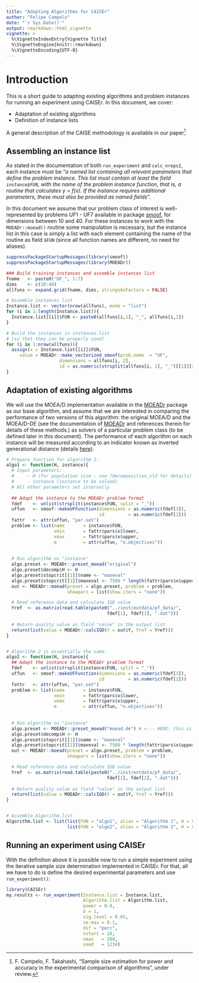 ```yaml
---
title: "Adapting Algorithms for CAISEr"
author: "Felipe Campelo"
date: "`r Sys.Date()`"
output: rmarkdown::html_vignette
vignette: >
  %\VignetteIndexEntry{Vignette Title}
  %\VignetteEngine{knitr::rmarkdown}
  %\VignetteEncoding{UTF-8}
---
```


# Introduction
This is a short guide to adapting existing algorithms and problem instances for 
running an experiment using CAISEr. In this document, we cover:

- Adaptation of existing algorithms
- Definition of instance lists

A general description of the CAISE methodology is available in our paper^[F. 
Campelo, F. Takahashi, "Sample size estimation for power and accuracy in the 
experimental comparison of  algorithms", under review.]

## Assembling an instance list
As stated in the documentation of both `run_experiment` and `calc_nreps2`, each 
instance must be "_a named list containing all relevant parameters that 
define the problem instance. This list must contain at least the field
`instance$FUN`, with the name of the problem instance function, that is, a
routine that calculates y = f(x). If the instance requires additional
parameters, these must also be provided as named fields_". 

In this document we assume that our problem class of interest is 
well-represented by problems UF1 - UF7 available in package 
[smoof](https://CRAN.R-project.org/package=smoof), for dimensions between 10 
and 40. For these instances to work with the `MOEADr::moead()` routine some 
manipulation is necessary, but the instance list in this case is simply a list 
with each element containing the name of the routine as field `$FUN` (since 
all function names are different, no need for aliases).

```r
suppressPackageStartupMessages(library(smoof))
suppressPackageStartupMessages(library(MOEADr))

### Build training instances and assemble instances list
fname   <- paste0("UF_", 1:7)
dims    <- c(10:40)
allfuns <- expand.grid(fname, dims, stringsAsFactors = FALSE)

# Assemble instances list
Instance.list <- vector(nrow(allfuns), mode = "list")
for (i in 1:length(Instance.list)){
  Instance.list[[i]]$FUN <- paste0(allfuns[i,1], "_", allfuns[i,2])
}

# Build the instances in instances.list 
# (so that they can be properly used)
for (i in 1:nrow(allfuns)){
  assign(x = Instance.list[[i]]$FUN,
     value = MOEADr::make_vectorized_smoof(prob.name  = "UF",
                    dimensions = allfuns[i, 2],
                    id = as.numeric(strsplit(allfuns[i, 1], "_")[[1]][2])))
}
```

## Adaptation of existing algorithms
We will use the MOEA/D implementation available in the [MOEADr](https://CRAN.R-project.org/package=MOEADr) package as our base 
algorithm, and assume that we are interested in comparing the performance of 
two versions of this algorithm: the original MOEA/D and the MOEA/D-DE (see the 
documentation of [MOEADr](https://CRAN.R-project.org/package=MOEADr) and 
references therein for details of these methods.) as solvers of a particular 
problem class (to be defined later in this document). The performance of each 
algorithm on each instance will be measured according to an indicator known as 
inverted generational distance (details 
[here](http://ieeexplore.ieee.org/document/1197687/)).

```r
# Prepare function for algorithm 1:
algo1 <- function(H, instance){
  # Input parameters: 
  #     - H (for population size - see ?decomposition_sld for details)
  #     - instance (instance to be solved)
  # All other parameters set internally
  
  ## Adapt the instance to the MOEADr problem format
  fdef    <- unlist(strsplit(instance$FUN, split = "_"))
  uffun   <- smoof::makeUFFunction(dimensions = as.numeric(fdef[3]),
                                   id         = as.numeric(fdef[2]))
  fattr   <- attr(uffun, "par.set")
  problem <- list(name       = instance$FUN,
                  xmin       = fattr$pars$x$lower,
                  xmax       = fattr$pars$x$upper,
                  m          = attr(uffun, "n.objectives"))
  
  
  # Run algorithm on "instance"
  algo.preset <- MOEADr::preset_moead("original")
  algo.preset$decomp$H <- H
  algo.preset$stopcrit[[1]]$name <- "maxeval"
  algo.preset$stopcrit[[1]]$maxeval <- 7500 * length(fattr$pars$x$upper)
  out <- MOEADr::moead(preset = algo.preset, problem = problem, 
                       showpars = list(show.iters = "none"))

  # Read reference data and calculate IGD value
  Yref  <- as.matrix(read.table(paste0("../inst/extdata/pf_data/",
                                      fdef[1], fdef[2], ".dat")))
  
  # Return quality value as field "value" in the output list
  return(list(value = MOEADr::calcIGD(Y = out$Y, Yref = Yref)))
}


# Algorithm 2 is essentially the same. 
algo2 <- function(H, instance){
  ## Adapt the instance to the MOEADr problem format
  fdef    <- unlist(strsplit(instance$FUN, split = "_"))
  uffun   <- smoof::makeUFFunction(dimensions = as.numeric(fdef[3]),
                                   id         = as.numeric(fdef[2]))
  fattr   <- attr(uffun, "par.set")
  problem <- list(name       = instance$FUN,
                  xmin       = fattr$pars$x$lower,
                  xmax       = fattr$pars$x$upper,
                  m          = attr(uffun, "n.objectives"))
  
  
  # Run algorithm on "instance"
  algo.preset <- MOEADr::preset_moead("moead.de") # <--- HERE: this is the only difference
  algo.preset$decomp$H <- H
  algo.preset$stopcrit[[1]]$name <- "maxeval"
  algo.preset$stopcrit[[1]]$maxeval <- 7500 * length(fattr$pars$x$upper)
  out <- MOEADr::moead(preset = algo.preset, problem = problem, 
                       showpars = list(show.iters = "none"))

  # Read reference data and calculate IGD value
  Yref  <- as.matrix(read.table(paste0("../inst/extdata/pf_data/",
                                      fdef[1], fdef[2], ".dat")))
  
  # Return quality value as field "value" in the output list
  return(list(value = MOEADr::calcIGD(Y = out$Y, Yref = Yref)))
}


# Assemble Algorithm.list
Algorithm.list <- list(list(FUN = "algo1", alias = "Algorithm 1", H = 99), 
                       list(FUN = "algo2", alias = "Algorithm 2", H = 99))
```

## Running an experiment using CAISEr

With the definition above it is possible now to run a simple experiment 
using the iterative sample size determination implemented in CAISEr. For 
that, all we have to do is define the desired experimental parameters and 
use `run_experiment()`:

```r
library(CAISEr)
my.results <- run_experiment(Instance.list = Instance.list,
                             Algorithm.list = Algorithm.list,
                             power = 0.8,
                             d = 1,
                             sig.level = 0.05,
                             se.max = 0.1,
                             dif = "perc",
                             nstart = 10,
                             nmax   = 200,
                             seed   = 1234)
```


